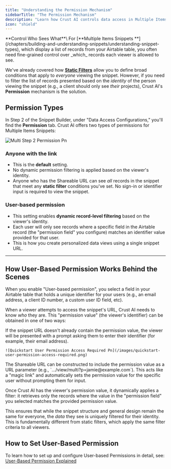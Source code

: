 ```yaml
---
title: "Understanding the Permission Mechanism"
sidebarTitle: "The Permission Mechanism"
description: "Learn how Crust AI controls data access in Multiple Items Snippets using different permission types."
icon: "shield"
---
```


<Tip>
  **Control Who Sees What**\
  For [**Multiple Items Snippets **](/chapters/building-and-understanding-snippets/understanding-snippet-types), which display a list of records from your Airtable table, you often need fine-grained control over _which_ records each viewer is allowed to see.
</Tip>

We've already covered how [**Static Filters**](/chapters/selecting-which-data-to-display/setting-filters-and-sorting-for-multiple-items-snippets) allow you to define broad conditions that apply to _everyone_ viewing the snippet. However, if you need to filter the list of records presented based on the _identity_ of the person viewing the snippet (e.g., a client should only see _their_ projects), Crust AI's **Permission** mechanism is the solution.

## Permission Types

In Step 2 of the Snippet Builder, under "Data Access Configurations," you'll find the **Permission** tab. Crust AI offers two types of permissions for Multiple Items Snippets:

![Multi Step 2 Permission Pn](/images/multi-step-2-permission.png)

### Anyone with the link

- This is the **default** setting.
- No dynamic permission filtering is applied based on the viewer's identity.
- Anyone who has the Shareable URL can see _all_ records in the snippet that meet any **static filter** conditions you've set. No sign-in or identifier input is required to view the snippet.

### User-based permission

- This setting enables **dynamic record-level filtering** based on the viewer's identity.
- Each user will only see records where a specific field in the Airtable record (the "permission field" you configure) matches an identifier value provided for that user.
- This is how you create personalized data views using a single snippet URL.

---

## How User-Based Permission Works Behind the Scenes

When you enable "User-based permission", you select a field in your Airtable table that holds a unique identifier for your users (e.g., an email address, a client ID number, a custom user ID field, etc).

When a viewer attempts to access the snippet's URL, Crust AI needs to know _who_ they are. This "permission value" (the viewer's identifier) can be obtained in one of two ways:

<Tabs>
  <Tab title="Viewer Input">
    If the snippet URL doesn't already contain the permission value, the viewer will be presented with a prompt asking them to enter their identifier (for example, their email address).

    ![Quickstart User Permission Access Required Pn](/images/quickstart-user-permission-access-required.png)
  </Tab>
  <Tab title="Pre-filled in the URL ('Direct URL - Magic Link')">
    The Shareable URL can be constructed to include the permission value as a URL parameter (e.g., `.../view/multi?p=jamie@example.com`). This acts like a "magic link" and automatically sets the permission value for the specific user without prompting them for input.
  </Tab>
</Tabs>

Once Crust AI has the viewer's permission value, it dynamically applies a filter: it retrieves only the records where the value in the "permission field" you selected matches the provided permission value.

This ensures that while the snippet structure and general design remain the same for everyone, the _data_ they see is uniquely filtered for their identity. This is fundamentally different from static filters, which apply the same filter criteria to all viewers.

## How to Set User-Based Permission

To learn how to set up and configure User-based Permissions in detail, see: [User-Based Permission Explained](/chapters/controlling-data-access/user-based-permission-explained)